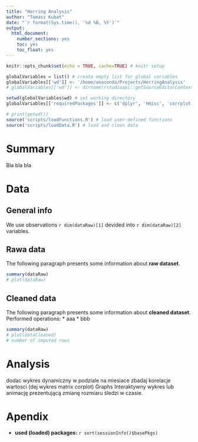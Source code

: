 ```yaml
---
title: "Herring Analysis"
author: "Tomasz Kubat"
date: "`r format(Sys.time(), '%d %B, %Y')`"
output: 
  html_document: 
    number_sections: yes
    toc: yes
    toc_float: yes
---
```


```r
knitr::opts_chunk$set(echo = TRUE, cache=TRUE) # knitr setup

globalVariables = list() # create empty list for global variables
globalVariables[['wd']] <- '/home/anaconda/Projects/HerringAnalysis'
# globalVariables[['wd']] <- dirname(rstudioapi::getSourceEditorContext()$path) # get working directory

setwd(globalVariables$wd) # set working directory
globalVariables[['requiredPackages']] <- c('dplyr', 'Hmisc', 'corrplot', 'knitr', 'ggplot2', 'rmarkdown') # set required packages

# print(getwd())
source('scripts/loadFunctions.R') # load user-defined functions
source('scripts/loadData.R') # load and clean data
```

# Summary

Bla bla bla

# Data

## General info
We use observations `r dim(dataRaw)[1]` devided into `r dim(dataRaw)[2]` variables.

## Rawa data

The following paragraph presents some information about **raw dataset**.
```r

summary(dataRaw)
# plot(dataRaw)


```
## Cleaned data

The following paragraph presents some information about **cleaned dataset**.
Performed operations:
* aaa
* bbb

```r

summary(dataRaw)
# plot(dataCleaned)
# number of imputed rows

```

# Analysis

dodac wykres dynamiczny w podziale na miesiace
zbadaj korelacje wartosci (dej wykres matrix corplot)
Graphs
Interaktywny wykres lub animację prezentującą zmianę rozmiaru śledzi w czasie.

# Apendix

* **used (loaded) packages:** `r sort(sessionInfo()$basePkgs)`
